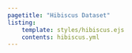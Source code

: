 ```yaml
--- 
pagetitle: "Hibiscus Dataset"
listing:
    template: styles/hibiscus.ejs
    contents: hibiscus.yml
---
```

